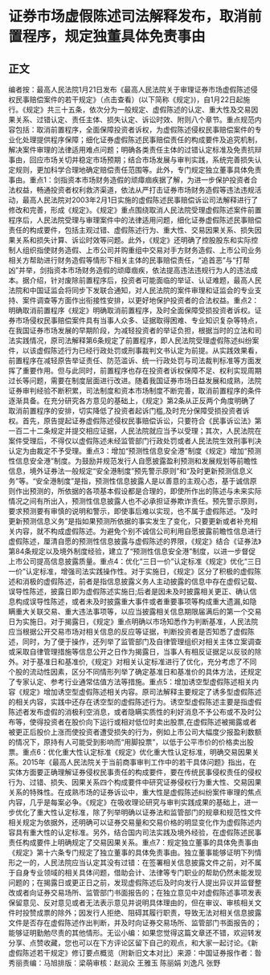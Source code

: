 # 证券市场虚假陈述司法解释发布，取消前置程序，规定独董具体免责事由
## 正文
编者按：最高人民法院1月21日发布《最高人民法院关于审理证券市场虚假陈述侵权民事赔偿案件的若干规定》（点击查看）(以下简称《规定》)，自1月22日起施行。《规定》共三十五条，依次分为一般规定、虚假陈述的认定、重大性及交易因果关系、过错认定、责任主体、损失认定、诉讼时效、附则八个章节。重点规范内容包括：取消前置程序，全面保障投资者诉权，为虚假陈述侵权民事赔偿案件的专业化处理提供程序保障；细化证券虚假陈述民事赔偿责任的构成要件及追究机制，解决案件审理的法律适用难点问题；明确各类责任主体的过错认定标准及免责抗辩事由，回应市场关切并稳定市场预期；结合市场发展与审判实践，系统完善损失认定规则，更加科学合理地确定赔偿责任范围等。此外，专门规定独立董事具体免责事由。重点1：剑指资本市场财务造假的顽瘴痼疾据了解，为进一步保护投资者合法权益，畅通投资者权利救济渠道，依法从严打击证券市场财务造假等违法违规活动，最高人民法院对2003年2月1日实施的虚假陈述民事赔偿诉讼司法解释进行了修改和完善，形成《规定》。《规定》重点围绕取消人民法院受理虚假陈述案件前置程序后，人民法院受理与审理案件中的法律适用问题，细化证券虚假陈述民事赔偿责任的构成要件，包括主观过错、虚假陈述行为、重大性、交易因果关系、损失因果关系和损失计算、诉讼时效等问题。此外，《规定》还明确了控股股东和实际控制人组织指使财务造假、上市公司并购重组中交易对手方财务造假、上市公司业务相关方帮助进行财务造假等情形下相关主体的民事赔偿责任，“追首恶”与“打帮凶”并举，剑指资本市场财务造假的顽瘴痼疾，依法提高违法违规行为人的违法成本。据介绍，针对废除前置程序后，投资者可能面临的举证、认证难题，最高人民法院和中国证监会将同步下发联合通知，对人民法院的案件审理和证监会的专业支持、案件调查等方面作出衔接性安排，以更好地保护投资者的合法权益。重点2：明确取消前置程序《规定》明确取消前置程序，及时全面保障受损投资者诉权。证券市场侵权民事赔偿案件具有当事人众多、证据取得困难、专业知识复杂等特点，在我国证券市场发展的早期阶段，为减轻投资者的举证负担，根据当时的立法和司法实践情况，原司法解释第6条规定了前置程序，即人民法院受理虚假陈述纠纷案件，以该虚假陈述行为已经行政处罚或刑事裁判文书认定为前提。从实践效果看，前置程序在减轻原告举证责任、防范滥诉、统一行政处罚与司法裁判标准等方面发挥了重要作用。但与此同时，前置程序也存在投资者诉权保障不足、权利实现周期过长等问题，需要在制度层面进行改进。随着我国证券市场日益发展和成熟，法院证券审判经验不断积累，司法制度和资本市场制度不断完善，取消前置程序的条件逐渐具备。在充分研究各方意见的基础上，《规定》第2条从正反两个角度明确了取消前置程序的安排，切实降低了投资者起诉门槛,及时充分保障受损投资者诉权。首先，原告提起证券虚假陈述侵权民事赔偿诉讼，只要符合《民事诉讼法》第一百二十二条规定并提交相应证据，人民法院就应当予以受理；其次，人民法院在案件受理后，不得仅以虚假陈述未经监管部门行政处罚或者人民法院生效刑事判决认定为由裁定不予受理。重点3：增加“预测性信息安全港”制度《规定》增加“预测性信息安全港”制度。为鼓励并规范发行人自愿披露盈利预测和发展规划等前瞻性信息，境外证券法一般规定“安全港制度”预先警示原则”和“及时更新预测信息义务”等。“安全港制度”是指，预测性信息披露人是以善意的主观心态，基于诚信原则作出预测的，所依据的各项基本假设都是合理的，即使所作出的陈述与未来实际情况之间有所出入，预测性信息披露人也不必承担证券欺诈责任。预先警示原则，要求预测要有审慎的说明和警示，即使事后难以实现，也不属于虚假陈述。“及时更新预测信息义务”是指如果预测所依据的事实发生了变化，只要更新或者补充相关内容，就不构成虚假陈述。为避免个别不诚信公司利用自愿披露前瞻性信息进行虚假陈述，厘清自愿的预测性信息披露与虚假陈述的界限，《规定》结合《证券法》第84条规定以及境外制度经验，建立了“预测性信息安全港”制度，以进一步督促上市公司提高信息披露质量。重点4：优化“三日一价”认定标准《规定》优化“三日一价”认定标准，增强司法实践操作性。对于实施日，《规定》区分了积极的虚假陈述和消极的虚假陈述，前者是指信息披露义务人主动披露的信息中存在虚假记载、误导性陈述，披露日即为虚假陈述实施日;后者是因未及时披露相关更正、确认信息构成误导性陈述，或者未及时披露重大事件或者重要事项等构成重大遗漏,如隐瞒重大关联交易、重大违法事项等，以应当披露相关信息期限届满后的第一个交易日为实施日。对于揭露日，《规定》重点明确以市场知悉作为判断基准，人民法院应当根据公开交易市场对相关信息的反应等证据，判断投资者是否知悉了虚假陈述，同时，为了便于操作，还列举了监管部门及自律管理组织对相关主体立案调查或采取自律管理措施等信息公开之日作为揭露日，当事人有相反证据足以反驳的除外。对于基准日和基准价,《规定》对相关认定标准进行了优化，充分考虑了不同个股的流动性因素，区分不同情形列举了确定基准日和基准价的具体方法，还规定了专家认定、参考行业通常估值方法等措施。重点5：增加诱空型虚假陈述相关内容《规定》增加诱空型虚假陈述相关内容。原司法解释主要规定了诱多型虚假陈述的相关内容，实践中还存在诱空型的虚假陈述行为。诱空型虚假陈述主要是指虚假陈述者发布虚假的消极利空消息，或者隐瞒实质性的利好消息不予公布或不及时公布等，使得投资者在股价向下运行或相对低位时卖出股票,在虚假陈述被揭露或者被更正后股价上涨而使投资者遭受损失的行为，例如上市公司大幅度少报盈利数额的情况下，原持有人可能受到影响而“用脚投票”，以低于公平市价的价格卖出股票。重点6：优化重大性认定标准《规定》优化重大性认定标准，明确交易因果关系。2015年《最高人民法院关于当前商事审判工作中的若干具体问题》指出，在实体方面要正确理解证券侵权民事责任的构成要件，要在传统民事侵权责任的侵权行为、过错、损失、因果关系四个构成要件中研究证券侵权行为重大性、交易因果关系的特殊性。在成熟市场的证券诉讼中，重大性是虚假陈述纠纷案件审理的焦点内容，几乎是每案必争。《规定》在吸收理论研究与审判实践成果的基础上，进一步优化了重大性认定标准，除了列举明确以证券法和监管部门的规章和规范性文件相关规定为依据外，还明确可以证券交易量和交易价格的明显变化作为虚假陈述内容具有重大性的认定标准。另外，结合国内司法实践及境外经验，在虚假陈述民事责任构成要件上明确规定了交易因果关系。重点7：规定独立董事的具体免责事由《规定》第十六条专门规定了独立董事的具体免责事由。独立董事能够证明下列情形之一的，人民法院应当认定其没有过错：在签署相关信息披露文件之前，对不属于自身专业领域的相关具体问题，借助会计、法律等专门职业的帮助仍然未能发现问题的；在揭露日或更正日之前，发现虚假陈述后及时向发行人提出异议并监督整改或者向证券交易场所、监管部门书面报告的；在独立意见中对虚假陈述事项发表保留意见、反对意见或者无法表示意见并说明具体理由的，但在审议、审核相关文件时投赞成票的除外；因发行人拒绝、阻碍其履行职责，导致无法对相关信息披露文件是否存在虚假陈述作出判断，并及时向证券交易场所、监管部门书面报告的；能够证明勤勉尽责的其他情形。无讼小编：如果您觉得这篇文章还不错，欢迎转发分享、点赞收藏，您也可以在下方评论区留下自己的观点，和大家一起讨论。《新虚假陈述若干规定》修订要点概览（附新旧文本对比）来源：中国证券报作者：昝秀丽责编：马旭排版：梁萌审核：赵润众 王雅玉 陈丽娟 刘逸凡 张野
